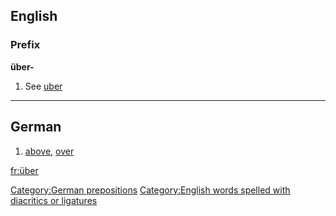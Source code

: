 ==English==

===Prefix===
'''über-'''
#See [[uber]]

----
==German==
#[[above]], [[over]]

[[Category:German prepositions]]
[[Category:English words spelled with diacritics or ligatures]]
[[fr:über]]